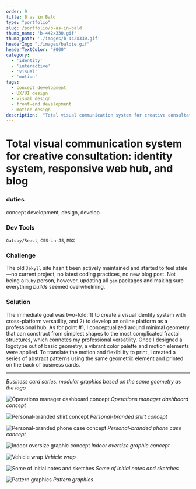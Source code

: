 ```yaml
---
order: 9
title: B as in Bald
type: "portfolio"
slug: /portfolio/b-as-in-bald
thumb_name: 'b-442x330.gif'
thumb_path: './images/b-442x330.gif'
headerImg: "./images/baldie.gif"
headerTextColor: "#000"
category:
  - 'identity'
  - 'interactive'
  - 'visual'
  - 'motion'
tags:
  - concept development
  - UX/UI design
  - visual design
  - front-end development
  - motion design
description:  "Total visual communication system for creative consultation: identity system, responsive web hub, and blog"
---
```


# Total visual communication system for creative consultation: identity system, responsive web hub, and blog

<section class="portfolioDetail">

### duties

concept development, design, develop

</section>

<section class="portfolioDetail">

### Dev Tools

`Gatsby/React`, `CSS-in-JS`, `MDX`

</section>

<section class="portfolioDetail">

### Challenge

The old `Jekyll` site hasn't been actively maintained and started to feel stale—no current project, no latest coding practices, no new blog post. Not being a `Ruby` person, however, updating all `gem` packages and making sure everything _builds_ seemed overwhelming. 

</section>

<section class="portfolioDetail">

### Solution

The immediate goal was two-fold: 1) to create a visual identity system with cross-platform versatility, and 2) to develop an online platform as a professional hub. As for point #1, I conceptualized around minimal geometry that can construct from simplest shapes to the most complicated fractal structures, which connotes my professional versatility. Once I designed a logotype out of basic geometry, a vibrant color palette and motion elements were applied. To translate the motion and flexibility to print, I created a series of abstract patterns using the same geometric element and printed on the back of business cards.

</section>

<ButtonContainer>
  <SimpleButton cta="GitHub Profile" link="https://github.com/baadaa/" color="var(--yellow)" />
  <SimpleButton cta="GitHub Repo of this site" link="https://github.com/baadaa/b-as-in-bald/" color="var(--green)" />
</ButtonContainer>

---

<EmbedVideo videoChannel='vimeo' aspectRatioPadding='56.34%' videoId="234397284" />

*Business card series: modular graphics based on the same geometry as the logo*

![Operations manager dashboard concept](./images/b-dashboard.png)
*Operations manager dashboard concept*

![Personal-branded shirt concept](./images/b-shirt.jpg)
*Personal-branded shirt concept*

![Personal-branded phone case concept](./images/b-phone-case.jpg)
*Personal-branded phone case concept*

![Indoor oversize graphic concept](./images/b-office.jpg)
*Indoor oversize graphic concept*

![Vehicle wrap](./images/b-car_3.jpg)
*Vehicle wrap*

![Some of initial notes and sketches](./images/b-sketches.jpg)
*Some of initial notes and sketches*

![Pattern graphics](./images/b-pattern.gif)
*Pattern graphics*
